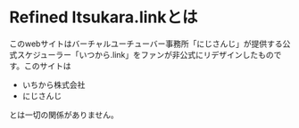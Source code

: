 
# Refined Itsukara.linkとは

このwebサイトはバーチャルユーチューバー事務所「にじさんじ」が提供する公式スケジューラー「いつから.link」をファンが非公式にリデザインしたものです。このサイトは

- いちから株式会社
- にじさんじ

とは一切の関係がありません。

